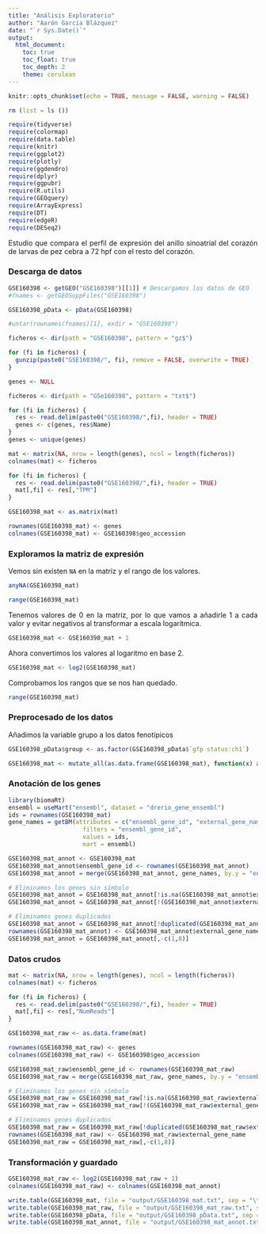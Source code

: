 ---
title: "Análisis Exploratorio"
author: "Aarón García Blázquez"
date: "`r Sys.Date()`"
output: 
  html_document:
    toc: true
    toc_float: true
    toc_depth: 2
    theme: cerulean
---

<style>
body {
text-align: justify}
</style>

```{r setup, echo=FALSE}
knitr::opts_chunk$set(echo = TRUE, message = FALSE, warning = FALSE)
```

```{r libraries, echo=FALSE}
rm (list = ls ())

require(tidyverse)
require(colormap)
require(data.table)
require(knitr)
require(ggplot2)
require(plotly)
require(ggdendro)
require(dplyr)
require(ggpubr)
require(R.utils)
require(GEOquery)
require(ArrayExpress)
require(DT)
require(edgeR)
require(DESeq2)
```

Estudio que compara el perfil de expresión del anillo sinoatrial del corazón de larvas de pez cebra a 72 hpf con el resto del corazón.

### Descarga de datos

```{r}
GSE160398 <- getGEO("GSE160398")[[1]] # Descargamos los datos de GEO
#fnames <- getGEOSuppFiles("GSE160398")

GSE160398_pData <- pData(GSE160398)

#untar(rownames(fnames)[1], exdir = "GSE160398")

ficheros <- dir(path = "GSE160398", pattern = "gz$")

for (fi in ficheros) {
  gunzip(paste0("GSE160398/", fi), remove = FALSE, overwrite = TRUE)
}

genes <- NULL

ficheros <- dir(path = "GSe160398", pattern = "txt$")

for (fi in ficheros) {
  res <- read.delim(paste0("GSE160398/",fi), header = TRUE)
  genes <- c(genes, res$Name)
}
genes <- unique(genes)

mat <- matrix(NA, nrow = length(genes), ncol = length(ficheros))
colnames(mat) <- ficheros

for (fi in ficheros) {
  res <- read.delim(paste0("GSE160398/",fi), header = TRUE)
  mat[,fi] <- res[,"TPM"]
}
```

```{r}
GSE160398_mat <- as.matrix(mat)

rownames(GSE160398_mat) <- genes
colnames(GSE160398_mat) <- GSE160398$geo_accession
```

### Exploramos la matriz de expresión

Vemos sin existen `NA` en la matriz y el rango de los valores.

```{r}
anyNA(GSE160398_mat)
```

```{r}
range(GSE160398_mat)
```

Tenemos valores de 0 en la matriz, por lo que vamos a añadirle 1 a cada valor y evitar negativos al transformar a escala logarítmica.

```{r}
GSE160398_mat <- GSE160398_mat + 1
```

Ahora convertimos los valores al logaritmo en base 2.

```{r}
GSE160398_mat <- log2(GSE160398_mat)
```

Comprobamos los rangos que se nos han quedado.

```{r}
range(GSE160398_mat)
```

### Preprocesado de los datos

Añadimos la variable grupo a los datos fenotípicos

```{r}
GSE160398_pData$group <- as.factor(GSE160398_pData$`gfp status:ch1`)
```

```{r}
GSE160398_mat <- mutate_all(as.data.frame(GSE160398_mat), function(x) as.numeric(as.character(x)))
```

### Anotación de los genes

```{r}
library(biomaRt)
ensembl = useMart("ensembl", dataset = "drerio_gene_ensembl")
ids = rownames(GSE160398_mat)
gene_names = getBM(attributes = c("ensembl_gene_id", "external_gene_name"),
                     filters = "ensembl_gene_id",
                     values = ids,
                     mart = ensembl)

GSE160398_mat_annot <- GSE160398_mat
GSE160398_mat_annot$ensembl_gene_id <- rownames(GSE160398_mat_annot)
GSE160398_mat_annot = merge(GSE160398_mat_annot, gene_names, by.y = "ensembl_gene_id", all.x = TRUE)

# Eliminamos los genes sin símbolo
GSE160398_mat_annot = GSE160398_mat_annot[!is.na(GSE160398_mat_annot$external_gene_name),]
GSE160398_mat_annot = GSE160398_mat_annot[!(GSE160398_mat_annot$external_gene_name == ""),]

# Eliminamos genes duplicados
GSE160398_mat_annot = GSE160398_mat_annot[!duplicated(GSE160398_mat_annot$external_gene_name),]
rownames(GSE160398_mat_annot) <- GSE160398_mat_annot$external_gene_name
GSE160398_mat_annot = GSE160398_mat_annot[,-c(1,8)]
```

### Datos crudos

```{r}
mat <- matrix(NA, nrow = length(genes), ncol = length(ficheros))
colnames(mat) <- ficheros

for (fi in ficheros) {
  res <- read.delim(paste0("GSE160398/",fi), header = TRUE)
  mat[,fi] <- res[,"NumReads"]
}
```


```{r}
GSE160398_mat_raw <- as.data.frame(mat)
```


```{r}
rownames(GSE160398_mat_raw) <- genes
colnames(GSE160398_mat_raw) <- GSE160398$geo_accession
```


```{r}
GSE160398_mat_raw$ensembl_gene_id <- rownames(GSE160398_mat_raw)
GSE160398_mat_raw = merge(GSE160398_mat_raw, gene_names, by.y = "ensembl_gene_id", all.x = TRUE)
```


```{r}
# Eliminamos los genes sin símbolo
GSE160398_mat_raw = GSE160398_mat_raw[!is.na(GSE160398_mat_raw$external_gene_name),]
GSE160398_mat_raw = GSE160398_mat_raw[!(GSE160398_mat_raw$external_gene_name == ""),]

# Eliminamos genes duplicados
GSE160398_mat_raw = GSE160398_mat_raw[!duplicated(GSE160398_mat_raw$external_gene_name),]
rownames(GSE160398_mat_raw) <- GSE160398_mat_raw$external_gene_name
GSE160398_mat_raw = GSE160398_mat_raw[,-c(1,8)]
```

### Transformación y guardado

```{r}
GSE160398_mat_raw <- log2(GSE160398_mat_raw + 1)
colnames(GSE160398_mat_raw) <- colnames(GSE160398_mat_annot)
```

```{r}
write.table(GSE160398_mat, file = "output/GSE160398_mat.txt", sep = "\t", quote = FALSE)
write.table(GSE160398_mat_raw, file = "output/GSE160398_mat_raw.txt", sep = "\t", quote = FALSE)
write.table(GSE160398_pData, file = "output/GSE160398_pData.txt", sep = "\t", quote = FALSE)
write.table(GSE160398_mat_annot, file = "output/GSE160398_mat_annot.txt", sep = "\t", quote = FALSE)
```

